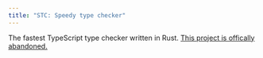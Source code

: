 ```yaml
---
title: "STC: Speedy type checker"
---
```


The fastest TypeScript type checker written in Rust. [This project is offically abandoned.](https://github.com/dudykr/stc/issues/1101)
